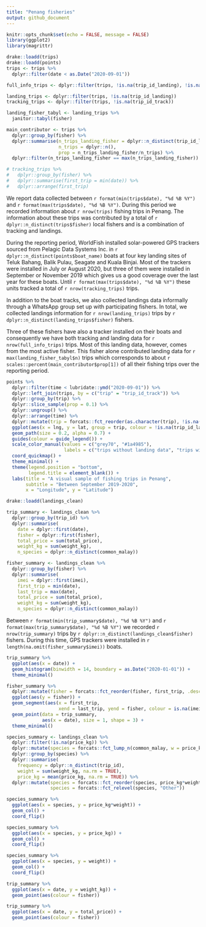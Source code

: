 ```yaml
---
title: "Penang fisheries"
output: github_document
---
```


```r
knitr::opts_chunk$set(echo = FALSE, message = FALSE)
library(ggplot2)
library(magrittr)
```

```r
drake::loadd(trips)
drake::loadd(points)
trips <- trips %>%
  dplyr::filter(date < as.Date("2020-09-01"))
```

```r
full_info_trips <- dplyr::filter(trips, !is.na(trip_id_landing), !is.na(trip_id_track))

landing_trips <- dplyr::filter(trips, !is.na(trip_id_landing))
tracking_trips <- dplyr::filter(trips, !is.na(trip_id_track))

landing_fisher_tabyl <- landing_trips %>%
  janitor::tabyl(fisher)

main_contributor <- trips %>%
  dplyr::group_by(fisher) %>%
  dplyr::summarise(n_trips_landing_fisher = dplyr::n_distinct(trip_id_landing, na.rm = T), 
                   n_trips = dplyr::n(), 
                   prop = n_trips_landing_fisher/n_trips) %>% 
  dplyr::filter(n_trips_landing_fisher == max(n_trips_landing_fisher)) 

# tracking_trips %>%
#   dplyr::group_by(fisher) %>%
#   dplyr::summarise(first_trip = min(date)) %>%
#   dplyr::arrange(first_trip)
```

We report data collected between `r format(min(trips$date), "%d %B %Y")` and `r format(max(trips$date), "%d %B %Y")`. 
During this period we recorded information about `r nrow(trips)` fishing trips in Penang. 
The information about these trips was contributed by a total of `r dplyr::n_distinct(trips$fisher)` local fishers and is a combination of tracking and landings. 

During the reporting period, WorldFish installed solar-powered GPS trackers sourced from Pelagic Data Systems Inc. in `r dplyr::n_distinct(points$boat_name)` boats at four key landing sites of Teluk Bahang, Balik Pulau, Seagate and Kuala Binjai.
Most of the trackers were installed in July or August 2020, but three of them were installed in September or November 2019 which gives us a good coverage over the last year for these boats. 
Until `r format(max(trips$date), "%d %B %Y")` these units tracked a total of `r nrow(tracking_trips)` trips.  

In addition to the boat tracks, we also collected landings data informally through a WhatsApp group set up with participating fishers. 
In total, we collected landings information for `r nrow(landing_trips)` trips by `r dplyr::n_distinct(landing_trips$fisher)` fishers. 

Three of these fishers have also a tracker installed on their boats and consequently we have both tracking and landing data for `r nrow(full_info_trips)` trips.
Most of this landing data, however, comes from the most active fisher.
This fisher alone contributed landing data for `r max(landing_fisher_tabyl$n)` trips which corresponds to about `r scales::percent(main_contributor$prop[1])` of all their fishing trips over the reporting period. 

```r
points %>%
  dplyr::filter(time < lubridate::ymd("2020-09-01")) %>%
  dplyr::left_join(trips, by = c("trip" = "trip_id_track")) %>% 
  dplyr::group_by(trip) %>%
  dplyr::slice_sample(prop = 0.1) %>%
  dplyr::ungroup() %>%
  dplyr::arrange(time) %>%
  dplyr::mutate(trip = forcats::fct_reorder(as.character(trip), !is.na(trip_id_landing))) %>%
  ggplot(aes(x = lng, y = lat, group = trip, colour = !is.na(trip_id_landing))) +
  geom_path(size = 0.2, alpha = 0.7) +
  guides(colour = guide_legend()) +
  scale_color_manual(values = c("grey70", "#1a4985"), 
                     labels = c("trips without landing data", "trips with landing data")) +
  coord_quickmap() +
  theme_minimal() +
  theme(legend.position = "bottom", 
        legend.title = element_blank()) +
  labs(title = "A visual sample of fishing trips in Penang", 
       subtitle = "Between September 2019-2020", 
       x = "Longitude", y = "Latitude")
```
```r
drake::loadd(landings_clean)
```

```r
trip_summary <- landings_clean %>%
  dplyr::group_by(trip_id) %>%
  dplyr::summarise(
    date = dplyr::first(date), 
    fisher = dplyr::first(fisher), 
    total_price = sum(total_price), 
    weight_kg = sum(weight_kg),
    n_species = dplyr::n_distinct(common_malay))

fisher_summary <- landings_clean %>%
  dplyr::group_by(fisher) %>%
  dplyr::summarise(
    imei = dplyr::first(imei),
    first_trip = min(date), 
    last_trip = max(date),
    total_price = sum(total_price), 
    weight_kg = sum(weight_kg),
    n_species = dplyr::n_distinct(common_malay))
```

Between `r format(min(trip_summary$date), "%d %B %Y")` and `r format(max(trip_summary$date), "%d %B %Y")` we recorded `r nrow(trip_summary)` trips by `r dplyr::n_distinct(landings_clean$fisher)` fishers. During this time, GPS trackers were installed in `r length(na.omit(fisher_summary$imei))` boats. 

```r
trip_summary %>%
  ggplot(aes(x = date)) +
  geom_histogram(binwidth = 14, boundary = as.Date("2020-01-01")) +
  theme_minimal()
```

```r
fisher_summary %>%
  dplyr::mutate(fisher = forcats::fct_reorder(fisher, first_trip, .desc = TRUE)) %>%
  ggplot(aes(y = fisher)) +
  geom_segment(aes(x = first_trip, 
                   xend = last_trip, yend = fisher, colour = is.na(imei))) +
  geom_point(data = trip_summary, 
             aes(x = date), size = 1, shape = 3) +
  theme_minimal()
```

```r
species_summary <- landings_clean %>%
  dplyr::filter(!is.na(price_kg)) %>%
  dplyr::mutate(species = forcats::fct_lump_n(common_malay, w = price_kg*weight_kg, n = 20)) %>%
  dplyr::group_by(species) %>%
  dplyr::summarise(
    frequency = dplyr::n_distinct(trip_id), 
    weight = sum(weight_kg, na.rm = TRUE), 
    price_kg = mean(price_kg, na.rm = TRUE)) %>%
  dplyr::mutate(species = forcats::fct_reorder(species, price_kg*weight), 
                species = forcats::fct_relevel(species, "Other"))

species_summary %>%
  ggplot(aes(x = species, y = price_kg*weight)) +
  geom_col() +
  coord_flip()

species_summary %>%
  ggplot(aes(x = species, y = price_kg)) +
  geom_col() +
  coord_flip()

species_summary %>%
  ggplot(aes(x = species, y = weight)) +
  geom_col() +
  coord_flip()
```

```r
trip_summary %>%
  ggplot(aes(x = date, y = weight_kg)) +
  geom_point(aes(colour = fisher))

trip_summary %>%
  ggplot(aes(x = date, y = total_price)) +
  geom_point(aes(colour = fisher))
```


